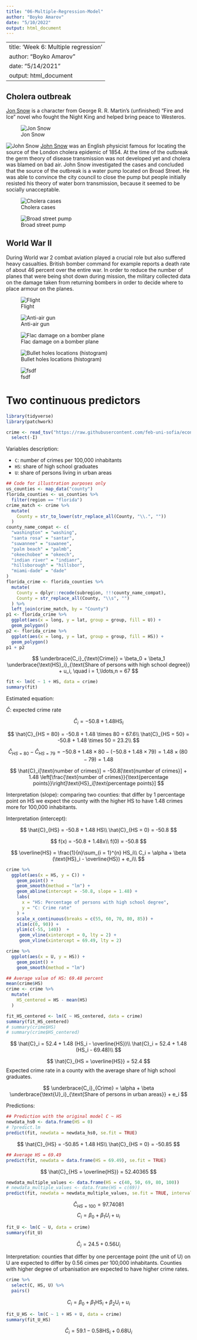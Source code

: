 ```yaml
---
title: "06-Multiple-Regression-Model"
author: "Boyko Amarov"
date: "5/10/2022"
output: html_document
---
```


---
title: 'Week 6: Multiple regression'
author: "Boyko Amarov"
date: "5/14/2021"
output: html_document
---

## Cholera outbreak

[Jon Snow](https://gameofthrones.fandom.com/wiki/Jon_Snow) is a character from George R. R. Martin's (unfinished) "Fire and Ice" novel who fought the Night King and helped bring peace to Westeros.

![Jon Snow](https://els-jbs-prod-cdn.jbs.elsevierhealth.com/cms/attachment/7e74d705-56d0-468b-8b0f-ec9acb00cd46/fx1_lrg.jpg)

![John Snow](https://upload.wikimedia.org/wikipedia/commons/c/cc/John_Snow.jpg)
[John Snow](https://en.wikipedia.org/wiki/John_Snow) was an English physicist famous for locating the source of the London cholera epidemic of 1854. At the time of the outbreak the germ theory of disease transmission was not developed yet and cholera was blamed on bad air. John Snow investigated the cases and concluded that the source of the outbreak is a water pump located on Broad Street. He was able to convince the city council to close the pump but people initially resisted his theory of water born transmission, because it seemed to be socially unacceptable.




![Cholera cases](http://blog.rtwilson.com/wp-content/uploads/2012/01/SnowMap_Points.png)

![Broad street pump](https://www.courant.com/resizer/Oohql3wzTPDk38wLTIb7mQmxj_0=/800x0/filters:format(jpg):quality(70)/cloudfront-us-east-1.images.arcpublishing.com/tronc/EHHSIM2Y3OKQCVRE5J7BJGN7EE.jpg)


## World War II

During World war 2 combat aviation played a crucial role but also suffered heavy casualties. British bomber command for example reports a death rate of about 46 percent over the entire war. In order to reduce the number of planes that were being shot down during mission, the military collected data on the damage taken from returning bombers in order to decide where to place armour on the planes.


![Flight](https://images.squarespace-cdn.com/content/v1/5497331ae4b0148a6141bd47/1563476799483-JXTY82K6EJ2Y6THNIN53/ke17ZwdGBToddI8pDm48kAY9gT9wm-2Z9KnmFRfe2dVZw-zPPgdn4jUwVcJE1ZvWQUxwkmyExglNqGp0IvTJZUJFbgE-7XRK3dMEBRBhUpzdMdQQVVUpiXVl6rYD3wsGGtpDQQshX7-5HE1V8UScgaHj4j2hNsP6urc280cwWcU/7.jpg)

![Anti-air gun](https://i.pinimg.com/originals/1d/fe/6f/1dfe6f294ee4c277d5ce8031e9fe9fc9.jpg)


![Flac damage on a bomber plane](https://www.old.bombercommandmuseum.ca/photos/p_airgunners1b.jpg)


![Bullet holes locations (histogram)](https://alearningadayblog.files.wordpress.com/2018/06/bombers.jpeg)


![fsdf](https://riskwerk.files.wordpress.com/2016/11/abraham-wald1.png)

# Two continuous predictors

```r
library(tidyverse)
library(patchwork)

crime <- read_tsv("https://raw.githubusercontent.com/feb-uni-sofia/econometrics2020-solutions/master/data/crime.csv") %>%
  select(-I)
```

Variables description:

- `C`: number of crimes per 100,000 inhabitants
- `HS`: share of high school graduates
- `U`: share of persons living in urban areas


```r
## Code for illustration purposes only
us_counties <- map_data("county")
florida_counties <- us_counties %>%
  filter(region == "florida")
crime_match <- crime %>%
  mutate(
    County = str_to_lower(str_replace_all(County, "\\.", ""))
  )
county_name_compat <- c(
  "washington" = "washing",
  "santa rosa" = "santar",
  "suwannee" = "suwanee",
  "palm beach" = "palmb",
  "okeechobee" = "okeech",
  "indian river" = "indianr",
  "hillsborough" = "hillsbor",
  "miami-dade" = "dade"
)
florida_crime <- florida_counties %>%
  mutate(
    County = dplyr::recode(subregion, !!!county_name_compat),
    County = str_replace_all(County, "\\s", "")
  ) %>%
  left_join(crime_match, by = "County")
p1 <- florida_crime %>%
  ggplot(aes(x = long, y = lat, group = group, fill = U)) +
  geom_polygon()
p2 <- florida_crime %>%
  ggplot(aes(x = long, y = lat, group = group, fill = HS)) +
  geom_polygon()
p1 + p2
```


$$
\underbrace{C_i}_{\text{Crime}} = \beta_0 + \beta_1 \underbrace{\text{HS}_i}_{\text{Share of persons with high school degree}} + u_i, \quad i = 1,\ldots,n = 67
$$


```r
fit <- lm(C ~ 1 + HS, data = crime)
summary(fit)
```

Estimated equation:

$\hat{C}$: expected crime rate


$$
\hat{C}_i = -50.8 + 1.48 \text{HS}_i
$$

$$
\hat{C}_{HS = 80}  = -50.8 + 1.48 \times 80 = 67.6\\
\hat{C}_{HS = 50}  = -50.8 + 1.48 \times 50 = 23.2\\
$$

$$
\hat{C}_{HS = 80} - \hat{C}_{HS = 79} = -50.8 + 1.48 \times 80 - (-50.8 + 1.48 \times 79) = 1.48\times(80 - 79) = 1.48
$$

$$
\hat{C}_i[\text{number of crimes}] = -50.8[\text{number of crimes}] + 1.48 \left[\frac{\text{number of crimes}}{\text{percentage points}}\right]\text{HS}_i[\text{percentage points}]
$$

Interpretation (slope): comparing two counties: that differ by 1 percentage point on HS we expect the county with the higher HS to have 1.48 crimes more for 100,000 inhabitants.

Interpretation (intercept):

$$
\hat{C}_{HS} = -50.8 + 1.48 HS\\
\hat{C}_{HS = 0} = -50.8
$$

$$
f(x) = -50.8 + 1.48x\\
f(0) = -50.8
$$

$$
\overline{HS} = \frac{1}{n}\sum_{i = 1}^{n} HS_i\\
C_i = \alpha + \beta (\text{HS}_i - \overline{HS}) + e_i\\
$$
```r
crime %>%
  ggplot(aes(x = HS, y = C)) +
    geom_point() + 
    geom_smooth(method = "lm") +
    geom_abline(intercept = -50.8, slope = 1.48) +
    labs(
      x = "HS: Percentage of persons with high school degree",
      y = "C: Crime rate"
    ) +
    scale_x_continuous(breaks = c(55, 60, 70, 80, 85)) +
    xlim(c(0, 90)) +
    ylim(c(-55, 140))  +
     geom_vline(xintercept = 0, lty = 2) +
     geom_vline(xintercept = 69.49, lty = 2)
```

```r
crime %>%
  ggplot(aes(x = U, y = HS)) +
    geom_point() +
    geom_smooth(method = "lm")
```


```r
## Average value of HS: 69.48 percent
mean(crime$HS)
crime <- crime %>%
  mutate(
    HS_centered = HS - mean(HS)
  )
```

```r
fit_HS_centered <- lm(C ~ HS_centered, data = crime)
summary(fit_HS_centered)
# summary(crime$HS)
# summary(crime$HS_centered)
```

$$
\hat{C}_i = 52.4 + 1.48 (HS_i - \overline{HS})\\
\hat{C}_i = 52.4 + 1.48 (HS_i - 69.48)\\
$$

$$
\hat{C}_{HS = \overline{HS}} = 52.4
$$
Expected crime rate in a county with the average share of high school graduates.


$$
\underbrace{C_i}_{Crime} = \alpha + \beta \underbrace{\text{U}_i}_{\text{Share of persons in urban areas}} + e_i
$$

Predictions:

```r
## Prediction with the original model C ~ HS
newdata_hs0 <- data.frame(HS = 0)
# ?predict.lm
predict(fit, newdata = newdata_hs0, se.fit = TRUE)
```

$$
\hat{C}_{HS} = -50.85 + 1.48 HS\\
\hat{C}_{HS = 0} = -50.85
$$


```r
## Average HS = 69.49
predict(fit, newdata = data.frame(HS = 69.49), se.fit = TRUE)
```

$$
\hat{C}_{HS = \overline{HS}} = 52.40365
$$

```r
newdata_multiple_values <- data.frame(HS = c(40, 50, 69, 80, 100))
# newdata_multiple_values <- data.frame(HS = c(69))
predict(fit, newdata = newdata_multiple_values, se.fit = TRUE, interval = "confidence")
```

$$
\hat{C}_{HS = 100} = 97.74081
$$
$$
C_i = \beta_0 + \beta_1 U_i + u_i
$$


```r
fit_U <- lm(C ~ U, data = crime)
summary(fit_U)
```

$$
\hat{C}_i = 24.5 + 0.56 U_i
$$

Interpretation: counties that differ by one percentage point (the unit of U) on U are expected to differ by 0.56 cimes per 100,000 inhabitants. Counties with higher degree of urbanisation are expected to have higher crime rates.


```r
crime %>%
  select(C, HS, U) %>%
  pairs()
```



$$
C_i = \beta_0 + \beta_1 \text{HS}_i  + \beta_2 \text{U}_i + u_i
$$

```r
fit_U_HS <- lm(C ~ 1 + HS + U, data = crime)
summary(fit_U_HS)
```

$$
\hat{C}_i = 59.1 -0.58 \text{HS}_i  + 0.68 \text{U}_i
$$
